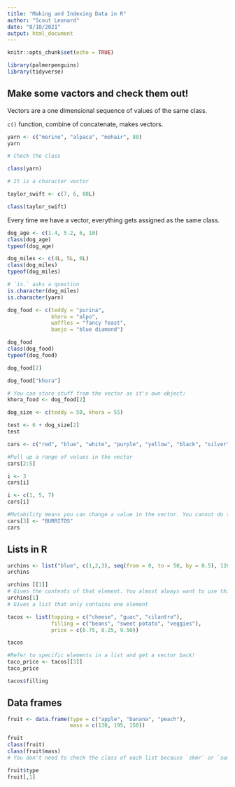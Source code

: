 ```yaml
---
title: "Making and Indexing Data in R"
author: "Scout Leonard"
date: "8/10/2021"
output: html_document
---
```


```r
knitr::opts_chunk$set(echo = TRUE)

library(palmerpenguins)
library(tidyverse)
```

## Make some vactors and check them out! 

Vectors are a one dimensional sequence of values of the same class. 

`c()` function, combine of concatenate, makes vectors.

```r
yarn <- c("merino", "alpaca", "mohair", 80)
yarn

# Check the class

class(yarn)

# It is a character vector

taylor_swift <- c(7, 6, 80L)

class(taylor_swift)
```

Every time we have a vector, everything gets assigned as the same class.

```r
dog_age <- c(1.4, 5.2, 6, 10)
class(dog_age)
typeof(dog_age)

dog_miles <- c(4L, 5L, 6L)
class(dog_miles)
typeof(dog_miles)

# `is.` asks a question 
is.character(dog_miles)
is.character(yarn)
```

```r
dog_food <- c(teddy = "purina", 
              khora = "alpo",
              waffles = "fancy feast",
              banjo = "blue diamond")

dog_food
class(dog_food)
typeof(dog_food)

dog_food[2]

dog_food["khora"]

# You can store stuff from the vector as it's own object: 
khora_food <- dog_food[2]

dog_size <- c(teddy = 50, khora = 55)

test <- 6 + dog_size[2]
test
```

```r
cars <- c("red", "blue", "white", "purple", "yellow", "black", "silver", "pink")

#Pull up a range of values in the vector 
cars[2:5]

i <- 3
cars[i]

i <- c(1, 5, 7)
cars[i]

#Mutability means you can change a value in the vector. You cannot do that in tuples in Python. 
cars[3] <- "BURRITOS"
cars
```

## Lists in R

```r
urchins <- list("blue", c(1,2,3), seq(from = 0, to = 50, by = 0.5), 1200L)
urchins

urchins [[1]]
# Gives the contents of that element. You almost always want to use this one. 
urchins[1]
# Gives a list that only contains one element

```

```r
tacos <- list(topping = c("cheese", "guac", "cilantro"),
              filling = c("beans", "sweet potato", "veggies"),
              price = c(6.75, 8.25, 9.50))

tacos

#Refer to specific elements in a list and get a vector back! 
taco_price <- tacos[[3]]
taco_price

tacos$filling
```

## Data frames
```r
fruit <- data.frame(type = c("apple", "banana", "peach"),
                    mass = c(130, 195, 150))

fruit
class(fruit)
class(fruit$mass)
# You don't need to check the class of each list because `skmr` or `summary` can! But! It is important to check the class of ur data. 

fruit$type
fruit[,1]
```

